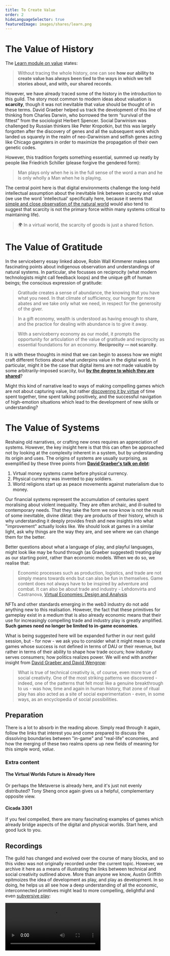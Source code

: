 ```yaml
---
title: To Create Value
order: 2
hideLanguageSelector: true
featuredImage: images/shares/learn.png
---
```


# The Value of History

The [Learn module on value](/learn/module-1/value/) states:

> Without tracing the whole history, one can see **how our ability to create value has always been tied to the ways in which we tell stories about, and with, our shared records**. 

However, we have already traced some of the history in the introduction to this guild. The story most common to modern ideas about valuation is **scarcity**, though it was not inevitable that value should be thought of in these terms. David Graeber helped us track the development of this line of thinking from Charles Darwin, who borrowed the term “survival of the fittest” from the sociologist Herbert Spencer. Social Darwinism was challenged by Russian thinkers like Peter Kropotkin, but this was largely forgotten after the discovery of genes and all the subsequent work which landed us squarely in the realm of neo-Darwinism and selfish genes acting like Chicago gangsters in order to maximize the propagation of their own genetic codes.

However, this tradition forgets something essential, summed up neatly by people like Friedrich Schiller (please forgive the gendered form): 

> Man plays only when he is in the full sense of the word a man and he is only wholly a Man when he is playing.

The central point here is that digital environments challenge the long-held intellectual assumption about the inevitable link between scarcity and value (we use the word 'intellectual' specifically here, because it seems that [simple and close observation of the natural world](https://emergencemagazine.org/essay/the-serviceberry/) would also tend to suggest that scarcity is not the primary force within many systems critical to maintaining life).

> 🌍 In a virtual world, the scarcity of goods is just a shared fiction.

# The Value of Gratitude

In the serviceberry essay linked above, Robin Wall Kimmerer makes some fascinating points about indigenous observation and understandings of natural systems. In particular, she focusses on reciprocity (what modern technologists might call feedback loops) and the unique gift of human beings; the conscious expression of gratitude:

> Gratitude creates a sense of abundance, the knowing that you have what you need. In that climate of sufficiency, our hunger for more abates and we take only what we need, in respect for the generosity of the giver.

> In a gift economy, wealth is understood as having enough to share, and the practice for dealing with abundance is to give it away.

> With a serviceberry economy as our model, it prompts the opportunity for articulation of the value of gratitude and reciprocity as essential foundations for an economy. **Reciprocity — not scarcity**.

It is with these thoughts in mind that we can begin to assess how we might craft different fictions about what underpins value in the digital world. In particular, might it be the case that digital items are not made valuable by some arbitrarily-imposed scarcity, but [**by the degree to which they are shared**](https://www.youtube.com/watch?v=v2XqrFkyo68&t=1221s)?

Might this kind of narrative lead to ways of making compelling games which are not about capturing value, but rather [discovering it by virtue](/learn/module-5/reveal-the-universe/#virtuous-design) of time spent together, time spent talking positively, and the successful navigation of high-emotion situations which lead to the development of new skills or understanding?

# The Value of Systems

Reshaing old narratives, or crafting new ones requires an appreciation of systems. However, the key insight here is that this can often be approached not by looking at the complexity inherent in a system, but by understanding its origin and uses. The origins of systems are usually surprising, as exemplified by these three points from  [**David Graeber's talk on debt**](/learn/module-2/debt):

1. Virtual money systems came before physical currency.
2. Physical currency was invented to pay soldiers.
3. World religions start up as peace movements against materialism due to money.

Our financial systems represent the accumulation of centuries spent moralising about violent inequality. They are often archaic, and ill-suited to contemporary needs. That they take the form we now know is not the result of some inevitable, divine diktat: they are products of their history, which is why understanding it deeply provides fresh and new insights into what "improvement" actually looks like. We should look at games in a similar light, ask why things are the way they are, and see where we can change them for the better.

Better questions about what a language of play, and playful languages, might look like may be found through (as Graeber suggested) treating play as our starting point, rather than economic models. When we do so, we realise that:

> Economic processes such as production, logistics, and trade are not simply means towards ends but can also be fun in themselves. Game content does not always have to be inspired by adventure and combat. It can also be about trade and industry - Lehdonvirta and Castranova, [Virtual Economies: Design and Analysis](https://mitpress.mit.edu/books/virtual-economies)

NFTs and other standards emerging in the web3 industry do not add anything new to this realisation. However, the fact that these primitives for gameplay exist in a medium that is also already economic means that their use for increasingly compelling trade and industry play is greatly amplified. **Such games need no longer be limited to in-game economies**.

What is being suggested here will be expanded further in our next guild session, but - for now - we ask you to consider what it might mean to create games whose success is not defined in terms of DAU or their revenue, but rather in terms of their ability to shape how trade occurs; how industry serves consumers; how politics realizes power. We will end with another insight from [David Graeber and David Wengrow](/conversation/hospitality/):

> What is true of technical creativity is, of course, even more true of social creativity. One of the most striking patterns we discovered - indeed, one of the patterns that felt most like a genuine breakthrough to us - was how, time and again in human history, that zone of ritual play has also acted as a site of social experimentation - even, in some ways, as an encyclopedia of social possibilities.

## Preparation

There is a lot to absorb in the reading above. Simply read through it again, follow the links that interest you and come prepared to discuss the dissolving boundaries between "in-game" and "real-life" economies, and how the merging of these two realms opens up new fields of meaning for this simple word, _value_.

### Extra content

<List>

<Link to="https://tonysheng.substack.com/p/the-virtual-worlds-future-is-already">

#### The Virtual Worlds Future is Already Here

Or perhaps the Metaverse is already here, and it's just not evenly distributed? Tony Sheng once again gives us a helpful, complementary opposite view.

</Link>

<Link to="https://en.wikipedia.org/wiki/Cicada_3301">

#### Cicada 3301

If you feel compelled, there are many fascinating examples of games which already bridge aspects of the digital and physical worlds. Start here, and good luck to you.

</Link>

</List>

## Recordings

The guild has changed and evolved over the course of many blocks, and so this video was not originally recorded under the current topic. However, we archive it here as a means of illustrating the links between technical and social creativity outlined above. More than anyone we know, Austin Griffith epitmoizes the idea of development as play, and play as development. In so doing, he helps us all see how a deep understanding of all the economic, interconnected primitives might lead to more compelling, delightful and even [subversive play](/learn/module-1/joyful-subversion):

<Video src="https://www.youtube-nocookie.com/embed/oR93xRQC9MA" />